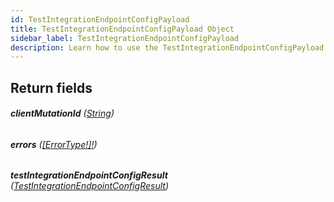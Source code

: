 ```yaml
---
id: TestIntegrationEndpointConfigPayload
title: TestIntegrationEndpointConfigPayload Object
sidebar_label: TestIntegrationEndpointConfigPayload
description: Learn how to use the TestIntegrationEndpointConfigPayload Object for 's API.
---
```


## Return fields

###### <b>clientMutationId</b> ([String](api/schema/scalar/String.mdx))

###### <b>errors</b> ([[ErrorType!]!](api/schema/object/ErrorType.mdx))

###### <b>testIntegrationEndpointConfigResult</b> ([TestIntegrationEndpointConfigResult](api/schema/object/TestIntegrationEndpointConfigResult.mdx))

